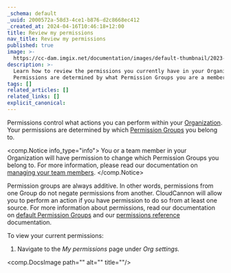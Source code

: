 ```yaml
---
_schema: default
_uuid: 2000572a-58d3-4ce1-b876-d2c8668ec412
_created_at: 2024-04-16T10:46:18+12:00
title: Review my permissions
nav_title: Review my permissions
published: true
image: >-
  https://cc-dam.imgix.net/documentation/images/default-thumbnail/2023-Q4/CloudCannon-Documentation-Thumbnail.png
description: >-
  Learn how to review the permissions you currently have in your Organization.
  Permissions are determined by what Permission Groups you are a member of.
tags: []
related_articles: []
related_links: []
explicit_canonical:
---
```

Permissions control what actions you can perform within your [Organization](/documentation/articles/what-is-an-organization/). Your permissions are determined by which [Permission Groups](/documentation/articles/default-permission-groups/) you belong to.

<comp.Notice info_type="info">
  You or a team member in your Organization will have permission to change which Permission Groups you belong to. For more information, please read our documentation on [managing your team members](/documentation/articles/managing-your-team-members/).
</comp.Notice>

Permission groups are always additive. In other words, permissions from one Group do not negate permissions from another. CloudCannon will allow you to perform an action if you have permission to do so from at least one source. For more information about permissions, read our documentation on [default Permission Groups](/documentation/articles/default-permission-groups/) and our [permissions reference](/documentation/articles/permissions-reference/) documentation.

To view your current permissions:

1. Navigate to the *My permissions* page under *Org settings.*

<comp.DocsImage path="" alt="" title=""/>